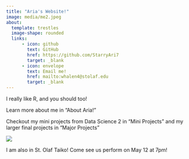 ```yaml
---
title: "Aria's Website!"
image: media/me2.jpeg
about:
  template: trestles
  image-shape: rounded
  links: 
      - icon: github
        text: GitHub
        href: https://github.com/StarryAri7
        target: _blank
      - icon: envelope
        text: Email me!
        href: mailto:whalen4@stolaf.edu
        target: _blank
---
```


I really like R, and you should too! 

Learn more about me in "About Aria!"

Checkout my mini projects from Data Science 2 in "Mini Projects" and my larger final projects in "Major Projects"

![](media/taiko.JPG){.rounded-img}

I am also in St. Olaf Taiko! Come see us perform on May 12 at 7pm!